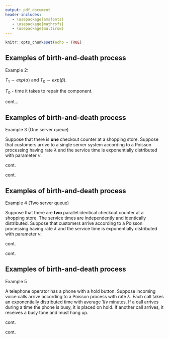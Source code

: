 ```yaml
---
output: pdf_document
header-includes:
   - \usepackage{amsfonts}
   - \usepackage{mathrsfs}
   - \usepackage{multirow}
---
```


```r
knitr::opts_chunk$set(echo = TRUE)
```

## Examples of birth-and-death process

Example 2:

\begin{table}[!h]
\begin{tabular}{|c|c|c|}
\hline
              Instantaneous transition prob.    &   PMF                &  Transition Prob.\\ \hline
\multirow{2}{*}{} & \multirow{2}{*}{} &  \\
                &             &  $P_{00}(t)$ \\
          $P_{01}$        &      $P_1(t)$             &  $P_{01}(t)$\\ \hline
\multirow{2}{*}{} & \multirow{2}{*}{} &  \\  
& & $P_{10}(t)$ \\
           $P_{01}$         &        $P_0(t)$           &  $P_{11}(t)$\\ \hline
\end{tabular}
\end{table}

$T_1 \sim exp(\alpha)$ and 
$T_0 \sim exp(\beta)$.

$T_0$ - time it takes to repair the component.

\newpage

cont...

\newpage


## Examples of birth-and-death process

Example 3 (One server queue)

Suppose that there is **one** checkout counter at a shopping store. Suppose that customers arrive to a single server system according to a Poisson processing having rate $\lambda$ and the service time is exponentially distributed with parameter $\nu$.

\newpage

cont.

\newpage

cont.

\newpage

## Examples of birth-and-death process

Example 4 (Two server queue)

Suppose that there are **two** parallel identical checkout counter at a shopping store. The service times are independently and identically distributed. Suppose that customers arrive  according to a Poisson processing having rate $\lambda$ and the service time is exponentially distributed with parameter $\nu$.


\newpage

cont.

\newpage

cont.

## Examples of birth-and-death process

Example 5 

A telephone operator has a phone with a hold button. Suppose incoming voice calls arrive according to a Poisson process  with rate $\lambda$. Each call takes an exponentially distributed time with average $1/\nu$ minutes. If a call arrives during a time the phone is busy, it is placed on hold. If another call arrives, it receives a busy tone and must hang up.

\newpage

cont.

\newpage

cont.